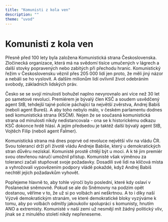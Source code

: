 ```yaml
---
title: "Komunisti z kola ven"
description: ""
theme: "uvod"
---
```


# Komunisti z kola ven

Přesně před 100 lety byla založena Komunistická strana Československa. Zločinecká organizace, která má na svědomí tisíce umučených v lágrech a další stovky popravených nebo zabitých při přechodu hranic. Komunistický řežim v Československu věznil přes 205 000 lidí jen proto, že měli jiný názor a nebáli se ho vyslovit. A dalším milionům lidí ovlivnil život odebráním svobody, základních lidských práv.

Česko se se svojí minulostí bohužel naplno nevyrovnalo ani více než 30 let po sametové revoluci. Premiérem je bývalý člen KSČ a soudem usvědčený agent StB, tehdejší tajné policie páchající ta největší zvěrstva, Andrej Babiš (neboli agent Bureš). A aby toho nebylo málo, v českém parlamentu dodnes sedí komunistická strana (KSČM). Nejen že se současná komunistická strana od minulosti nikdy nedistancovala - ona se k historickému odkazu KSČ dokonce hrdě hlásí. A jejím předsedou je taktéž další bývalý agent StB, Vojtěch Filip (neboli agent Falmer).

Komunistická strana má dnes poprvé od revoluce největší vliv na vládu ČR. Svou tolerancí drží při životě vládu Andreje Babiše, který u demokratických stran důvěru nezískal. Komunisté prostě chtějí být u moci. A k té jim premiér svou otevřenou náručí umožnil přístup. Komunisté však výměnou za toleranci začali stupňovat svoje požadavky. Dosadili své lidi na klíčová místa a vyhrožovali vypovězením podpory vládě pokaždé, když Andrej Babiš nechtěl jejich požadavkům vyhovět.

Popřejeme hlavně to, aby tohle výročí bylo poslední, které kdy oslaví v Poslanecké sněmovně. Pokud se ale do Sněmovny na podzim opět dostanou, věříme v to, že už si po volbách ani neškrtnou. A to i díky naší Výzvě demokratickým stranám, ve které demokratické bloky vyzýváme k tomu, aby po volbách odmítly jakoukoliv spolupráci s komunisty, hnutím ANO a extremisty. Komunisté v naší zemi už nesmějí mít žádný politický vliv, jinak se z minulého století nikdy nepřeneseme.
